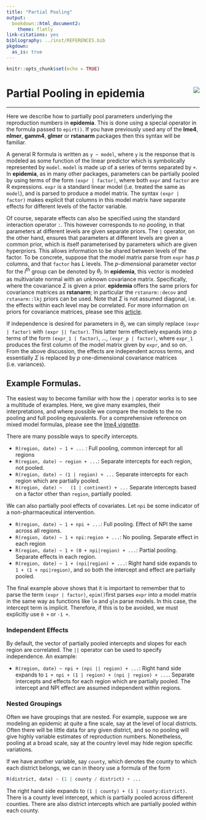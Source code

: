 ```yaml
---
title: "Partial Pooling"
output:
  bookdown::html_document2:
    theme: flatly
link-citations: yes
bibliography: ../inst/REFERENCES.bib
pkgdown:
  as_is: true
---
```


<style>
.contents .page-header {
    display: none;
} 
</style>

```r
knitr::opts_chunk$set(echo = TRUE)
```

<div class="article_container">

# Partial Pooling in epidemia <img src='../man/figures/logo.png' class = "small_logo" align="right"/>
<hr>

Here we describe how to partially pool parameters underlying the reproduction 
numbers in **epidemia**. This is done using a special operator in the formula passed to 
`epirt()`. If you have previously used any of the **lme4**, 
**nlmer**, **gamm4**, **glmer** or **rstanarm** packages then this 
syntax will be familiar.

A general R formula is written as `y ~ model`, where `y` is the response that 
is modeled as some function of the linear predictor which is symbolically 
represented by `model`. `model` is made up of a series of terms separated by 
`+`. In **epidemia**, as in many other packages, parameters can be partially pooled 
by using terms of the form `(expr | factor)`, where both `expr` and `factor` are 
R expressions. `expr` is a standard linear model (i.e. treated the same as 
`model`), and is parsed to produce a model matrix. The syntax `(expr | factor)` 
makes explicit that columns in this model matrix have separate effects for 
different levels of the factor variable. 


Of course, separate effects can also be specified using the standard interaction 
operator `:`. This however corresponds to *no pooling*, in that parameters 
at different levels are given separate priors. The `|` operator, on the other 
hand, ensures that parameters at different levels are given a common prior, which 
is itself parameterised by parameters which are given hyperpriors. This allows 
information to be shared between levels of the factor. To be concrete, suppose 
that the model matrix parse from `expr` has $p$ columns, 
and that `factor` has $L$ levels. The $p$-dimensional parameter vector for 
the $l$^th^ group can be denoted by $\theta_l$. In **epidemia**, this vector 
is modeled as multivariate normal with an unknown covariance matrix. Specifically,
\begin{equation}
  \theta_{l} \sim N(0, \Sigma),
\end{equation}
where the covariance $\Sigma$ is given a prior. **epidemia** offers the same 
priors for covariance matrices as **rstanarm**; in particular the `rstanarm::decov` and 
`rstanarm::lkj` priors can be used. Note that $\Sigma$ is not assumed diagonal, i.e. 
the effects within each level may be correlated. For more information on priors 
for covariance matrices, please see this [article](#).

If independence is desired for parameters in $\theta_l$, we can simply replace 
`(expr | factor)` with `(expr || factor)`. This latter term effectively 
expands into $p$ terms of the form `(expr_1 | factor)`, $\ldots$, `(expr_p | factor)`,
where `expr_1` produces the first column of the model matrix given by `expr`, 
and so on. From the above discussion, the effects are independent across terms, 
and essentially $\Sigma$ is replaced by $p$ one-dimensional covariance matrices 
(i.e. variances).


## Example Formulas.

The easiest way to become familiar with how the `|` operator works is to 
see a multitude of examples. Here, we give many examples, their interpretations, 
and where possible we compare the models to the no pooling and full pooling equivalents.
For a comprehensive reference on mixed model formulas, please see the 
[lme4 vignette](https://cran.r-project.org/web/packages/lme4/vignettes/lmer.pdf).

There are many possible ways to specify intercepts.

* `R(region, date) ~ 1 + ...` : Full pooling, common intercept for all regions
* `R(region, date) ~ region + ...`: Separate intercepts for each region, not pooled.
* `R(region, date) ~ (1 | region) + ...` Separate intercepts for each region which are partially pooled.
* `R(region, date) ~   (1 | continent) + ...` Separate intercepts based on a factor other than `region`, partially pooled.

We can also partially pool effects of covariates. Let `npi` be some indicator 
of a non-pharmaceutical intervention.

* `R(region, date) ~ 1 + npi + ...`: Full pooling. Effect of NPI the same across all regions.
* `R(region, date) ~ 1 + npi:region + ...`: No pooling. Separate effect in each region
* `R(region, date) ~ 1 + (0 + npi|region) + ...`: Partial pooling. Separate effects in each region.
* `R(region, date) ~ 1 + (npi|region) + ...`: Right hand side expands to `1 + (1 + npi|region)`, and so 
both the intercept and effect are partially pooled.

The final example above shows that it is important to remember that to parse the 
term `(expr | factor)`, `epim()`first parses `expr` into a model matrix 
in the same way as functions like `lm` and `glm` parse models. In this case, 
the intercept term is implicit. Therefore, if this is to be avoided, we must 
explicitly use `0 +` or `-1 +`. 

### Independent Effects

By default, the vector of partially pooled intercepts and slopes for each region 
are correlated. The `||` operator can be used to specify independence. An example:

* `R(region, date) ~ npi + (npi || region) + ...`: Right hand side expands to 
`1 + npi + (1 | region) + (npi | region) + ...`. Separate intercepts and 
effects for each region which are partially pooled. The intercept and NPI effect 
are assumed independent within regions.

### Nested Groupings

Often we have groupings that are nested. For example, suppose we are modeling an 
epidemic at quite a fine scale, say at the level of local districts.
Often there will be little data for 
any given district, and so no pooling will give highly variable estimates of 
reproduction numbers. Nonetheless, pooling at a broad scale, say at the country 
level may hide region specific variations.

If we have another variable, say `county`, which denotes the county to which 
each district belongs, we can in theory use a formula of the form
```r
R(district, date) ~ (1 | county / district) + ...
```
The right hand side expands to `(1 | county) + (1 | county:district)`. 
There is a county level intercept, which is partially 
pooled across different counties. There are also district intercepts 
which are partially pooled *within* each county.

</div>

